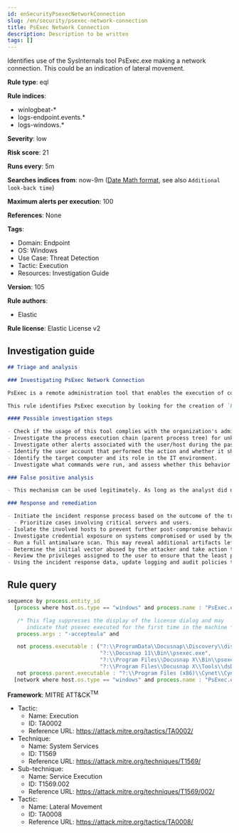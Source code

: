 ```yaml
---
id: enSecurityPsexecNetworkConnection
slug: /en/security/psexec-network-connection
title: PsExec Network Connection
description: Description to be written
tags: []
---
```


<div id="psexec-network-connection"></div>

Identifies use of the SysInternals tool PsExec.exe making a network connection. This could be an indication of lateral movement.

**Rule type**: eql

**Rule indices**: 

* winlogbeat-*
* logs-endpoint.events.*
* logs-windows.*

**Severity**: low

**Risk score**: 21

**Runs every**: 5m

**Searches indices from**: now-9m ([Date Math format](((ref))/common-options.html#date-math), see also <DocLink id="enSecurityRulesUiCreate" section="set-the-rules-schedule">`Additional look-back time`</DocLink>)

**Maximum alerts per execution**: 100

**References**: None

**Tags**: 

* Domain: Endpoint
* OS: Windows
* Use Case: Threat Detection
* Tactic: Execution
* Resources: Investigation Guide

**Version**: 105

**Rule authors**: 

* Elastic

**Rule license**: Elastic License v2

## Investigation guide

```markdown
## Triage and analysis

### Investigating PsExec Network Connection

PsExec is a remote administration tool that enables the execution of commands with both regular and SYSTEM privileges on Windows systems. Microsoft develops it as part of the Sysinternals Suite. Although commonly used by administrators, PsExec is frequently used by attackers to enable lateral movement and execute commands as SYSTEM to disable defenses and bypass security protections.

This rule identifies PsExec execution by looking for the creation of `PsExec.exe`, the default name for the utility, followed by a network connection done by the process.

#### Possible investigation steps

- Check if the usage of this tool complies with the organization's administration policy.
- Investigate the process execution chain (parent process tree) for unknown processes. Examine their executable files for prevalence, whether they are located in expected locations, and if they are signed with valid digital signatures.
- Investigate other alerts associated with the user/host during the past 48 hours.
- Identify the user account that performed the action and whether it should perform this kind of action.
- Identify the target computer and its role in the IT environment.
- Investigate what commands were run, and assess whether this behavior is prevalent in the environment by looking for similar occurrences across hosts.

### False positive analysis

- This mechanism can be used legitimately. As long as the analyst did not identify suspicious activity related to the user or involved hosts, and the tool is allowed by the organization's policy, such alerts can be dismissed.

### Response and remediation

- Initiate the incident response process based on the outcome of the triage.
  - Prioritize cases involving critical servers and users.
- Isolate the involved hosts to prevent further post-compromise behavior.
- Investigate credential exposure on systems compromised or used by the attacker to ensure all compromised accounts are identified. Reset passwords for these accounts and other potentially compromised credentials, such as email, business systems, and web services.
- Run a full antimalware scan. This may reveal additional artifacts left in the system, persistence mechanisms, and malware components.
- Determine the initial vector abused by the attacker and take action to prevent reinfection through the same vector.
- Review the privileges assigned to the user to ensure that the least privilege principle is being followed.
- Using the incident response data, update logging and audit policies to improve the mean time to detect (MTTD) and the mean time to respond (MTTR).

```

## Rule query

```js
sequence by process.entity_id
  [process where host.os.type == "windows" and process.name : "PsExec.exe" and event.type == "start" and

   /* This flag suppresses the display of the license dialog and may
      indicate that psexec executed for the first time in the machine */
   process.args : "-accepteula" and

   not process.executable : ("?:\\ProgramData\\Docusnap\\Discovery\\discovery\\plugins\\17\\Bin\\psexec.exe",
                             "?:\\Docusnap 11\\Bin\\psexec.exe",
                             "?:\\Program Files\\Docusnap X\\Bin\\psexec.exe",
                             "?:\\Program Files\\Docusnap X\\Tools\\dsDNS.exe") and
   not process.parent.executable : "?:\\Program Files (x86)\\Cynet\\Cynet Scanner\\CynetScanner.exe"]
  [network where host.os.type == "windows" and process.name : "PsExec.exe"]

```

**Framework**: MITRE ATT&CK<sup>TM</sup>

* Tactic:
    * Name: Execution
    * ID: TA0002
    * Reference URL: https://attack.mitre.org/tactics/TA0002/
* Technique:
    * Name: System Services
    * ID: T1569
    * Reference URL: https://attack.mitre.org/techniques/T1569/
* Sub-technique:
    * Name: Service Execution
    * ID: T1569.002
    * Reference URL: https://attack.mitre.org/techniques/T1569/002/
* Tactic:
    * Name: Lateral Movement
    * ID: TA0008
    * Reference URL: https://attack.mitre.org/tactics/TA0008/

